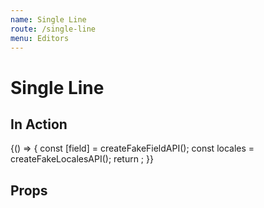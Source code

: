 ```yaml
---
name: Single Line
route: /single-line
menu: Editors
---
```


# Single Line


## In Action

<Playground>
  {() => {
    const [field] = createFakeFieldAPI();
    const locales = createFakeLocalesAPI();
    return <SingleLineEditor field={field} locales={locales} isInitiallyDisabled={false} />;
  }}
</Playground>

## Props

<Props of={SingleLineEditor} />
